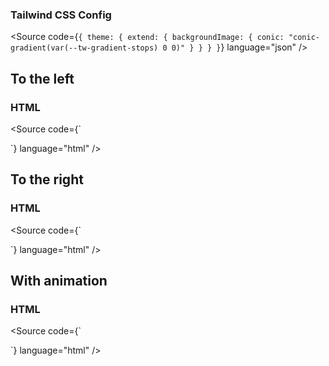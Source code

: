 

<Meta of={ShapeBreakoutStories} />

<Title>Breakout Shaped</Title>

### Tailwind CSS Config

<Source code={`
{
  theme: {
    extend: {
      backgroundImage: {
        conic: "conic-gradient(var(--tw-gradient-stops) 0 0)"
      }
    }
  }
}
`} language="json" />

## To the left

### HTML

<Source code={`
<div class="outline outline-[.5rem] outline-indigo-300 border-image-conic from-indigo-400 to-indigo-300 border-slice-l-[1] border-slice-no-fill border-image-width-x-1/2 border-outset-y-2 border-outset-x-screen">
  <!-- Your content -->
</div>
`} language="html" />

<Story of={ShapeBreakoutStories.Left} />

## To the right

### HTML

<Source code={`
<div class="outline outline-[.5rem] outline-indigo-300 border-image-conic from-indigo-400 to-indigo-300 border-slice-r-[1] border-slice-no-fill border-image-width-x-1/2 border-outset-y-2 border-outset-x-screen">
  <!-- Your content -->
</div>
`} language="html" />

<Story of={ShapeBreakoutStories.Right} />

## With animation

### HTML

<Source code={`
<div class="outline-indigo-300 border-image-conic from-indigo-400 to-indigo-300 border-slice-r-[1] border-slice-no-fill transition-[border-image-outset,outline] origin-left duration-500 outline hover:outline-[.5rem] border-image-width-x-0 hover:border-image-width-x-1/2 border-outset-y-0 hover:border-outset-y-2 border-outset-x-0 hover:border-outset-x-screen">
  <!-- Your content -->
</div>
`} language="html" />

<Story of={ShapeBreakoutStories.Animated} />
